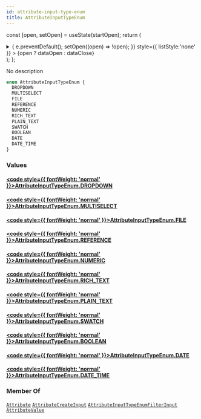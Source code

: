 ```yaml
---
id: attribute-input-type-enum
title: AttributeInputTypeEnum
---
```






const [open, setOpen] = useState(startOpen);
return (
<details {...(open ? { open: true } : {})} className="details" style={{ border:'none', boxShadow:'none', background:'var(--ifm-background-color)' }}>
<summary
onClick={(e) => {
e.preventDefault();
setOpen((open) => !open);
}}
style={{ listStyle:'none' }} >
{open ? dataOpen : dataClose}
</summary>
{open && children}
</details>
);
};

No description

```graphql
enum AttributeInputTypeEnum {
  DROPDOWN
  MULTISELECT
  FILE
  REFERENCE
  NUMERIC
  RICH_TEXT
  PLAIN_TEXT
  SWATCH
  BOOLEAN
  DATE
  DATE_TIME
}
```

### Values

#### [<code style={{ fontWeight: 'normal' }}>AttributeInputTypeEnum.<b>DROPDOWN</b></code>](#)

#### [<code style={{ fontWeight: 'normal' }}>AttributeInputTypeEnum.<b>MULTISELECT</b></code>](#)

#### [<code style={{ fontWeight: 'normal' }}>AttributeInputTypeEnum.<b>FILE</b></code>](#)

#### [<code style={{ fontWeight: 'normal' }}>AttributeInputTypeEnum.<b>REFERENCE</b></code>](#)

#### [<code style={{ fontWeight: 'normal' }}>AttributeInputTypeEnum.<b>NUMERIC</b></code>](#)

#### [<code style={{ fontWeight: 'normal' }}>AttributeInputTypeEnum.<b>RICH_TEXT</b></code>](#)

#### [<code style={{ fontWeight: 'normal' }}>AttributeInputTypeEnum.<b>PLAIN_TEXT</b></code>](#)

#### [<code style={{ fontWeight: 'normal' }}>AttributeInputTypeEnum.<b>SWATCH</b></code>](#)

#### [<code style={{ fontWeight: 'normal' }}>AttributeInputTypeEnum.<b>BOOLEAN</b></code>](#)

#### [<code style={{ fontWeight: 'normal' }}>AttributeInputTypeEnum.<b>DATE</b></code>](#)

#### [<code style={{ fontWeight: 'normal' }}>AttributeInputTypeEnum.<b>DATE_TIME</b></code>](#)

### Member Of

[`Attribute`](../../../api-reference/attributes/objects/attribute.mdx) <Badge class="badge badge--secondary" text="object"/><Bullet />[`AttributeCreateInput`](../../../api-reference/attributes/inputs/attribute-create-input.mdx) <Badge class="badge badge--secondary" text="input"/><Bullet />[`AttributeInputTypeEnumFilterInput`](../../../api-reference/attributes/inputs/attribute-input-type-enum-filter-input.mdx) <Badge class="badge badge--secondary" text="input"/><Bullet />[`AttributeValue`](../../../api-reference/attributes/objects/attribute-value.mdx) <Badge class="badge badge--secondary" text="object"/>
